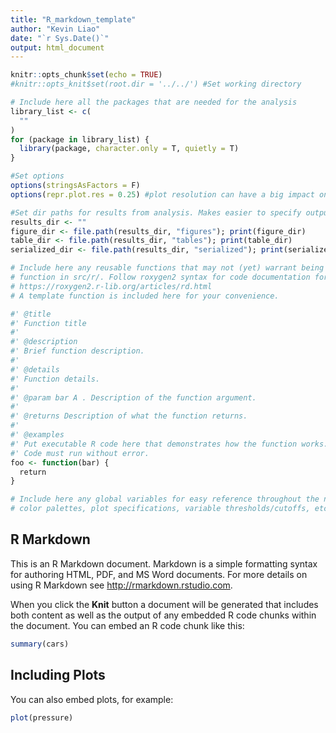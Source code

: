 ```yaml
---
title: "R_markdown_template"
author: "Kevin Liao"
date: "`r Sys.Date()`"
output: html_document
---
```


```r
knitr::opts_chunk$set(echo = TRUE)
#knitr::opts_knit$set(root.dir = '../../') #Set working directory

# Include here all the packages that are needed for the analysis
library_list <- c(
  ""
)
for (package in library_list) {
  library(package, character.only = T, quietly = T)
}

#Set options
options(stringsAsFactors = F)
options(repr.plot.res = 0.25) #plot resolution can have a big impact on notebook size

#Set dir paths for results from analysis. Makes easier to specify output paths 
results_dir <- ""
figure_dir <- file.path(results_dir, "figures"); print(figure_dir)
table_dir <- file.path(results_dir, "tables"); print(table_dir)
serialized_dir <- file.path(results_dir, "serialized"); print(serialized_dir)
```

```r
# Include here any reusable functions that may not (yet) warrant being included as a generalized
# function in src/r/. Follow roxygen2 syntax for code documentation for functions:
# https://roxygen2.r-lib.org/articles/rd.html
# A template function is included here for your convenience.

#' @title
#' Function title
#'
#' @description
#' Brief function description.
#'
#' @details
#' Function details.
#'
#' @param bar A . Description of the function argument.
#'
#' @returns Description of what the function returns.
#'
#' @examples
#' Put executable R code here that demonstrates how the function works.
#' Code must run without error.
foo <- function(bar) {
  return 
}
```

```r
# Include here any global variables for easy reference throughout the notebook. Examples include
# color palettes, plot specifications, variable thresholds/cutoffs, etc.
```

## R Markdown

This is an R Markdown document. Markdown is a simple formatting syntax for authoring HTML, PDF, and MS Word documents. For more details on using R Markdown see <http://rmarkdown.rstudio.com>.

When you click the **Knit** button a document will be generated that includes both content as well as the output of any embedded R code chunks within the document. You can embed an R code chunk like this:

```r
summary(cars)
```

## Including Plots

You can also embed plots, for example:

```r
plot(pressure)
```



